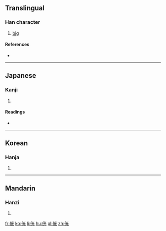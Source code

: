 ==Translingual==

===Han character===
{{Han char|rn=9|rad=人|as=06|sn=8|four=|canj=人火一山 (OFMU)|ids=⿰[[亻]][[光]]}}

# [[big]]

====References====
* {{Han ref|kx=0101.230|dkj=00586|dj=0215.040|hdz=10147.090|uh=4F8A|ud=20362}}

----

==Japanese==

===Kanji===
{{ja-kanji|grade=|rs=人06}}

# {{defn|lang=ja|sort=人06}}

====Readings====
* {{ja-readings|on=[[こう]] (kō)|kun=[[さかん]] (sakan)}}

----

==Korean==

===Hanja===
{{ko-hanja|hangeul=광|rv=gwang|mr=kwang}}

# {{defn|lang=ko|sort=人06}}

----

==Mandarin==

===Hanzi===
{{cmn-hanzi|pin=[[guāng]] ([[guang1]]), [[měi]] ([[mei3]])|wg=kuang<sup>1</sup>, mei<sup>3</sup>}}

# {{defn|lang=cmn|sort=人06}}

[[fr:侊]]
[[ko:侊]]
[[li:侊]]
[[hu:侊]]
[[pl:侊]]
[[zh:侊]]